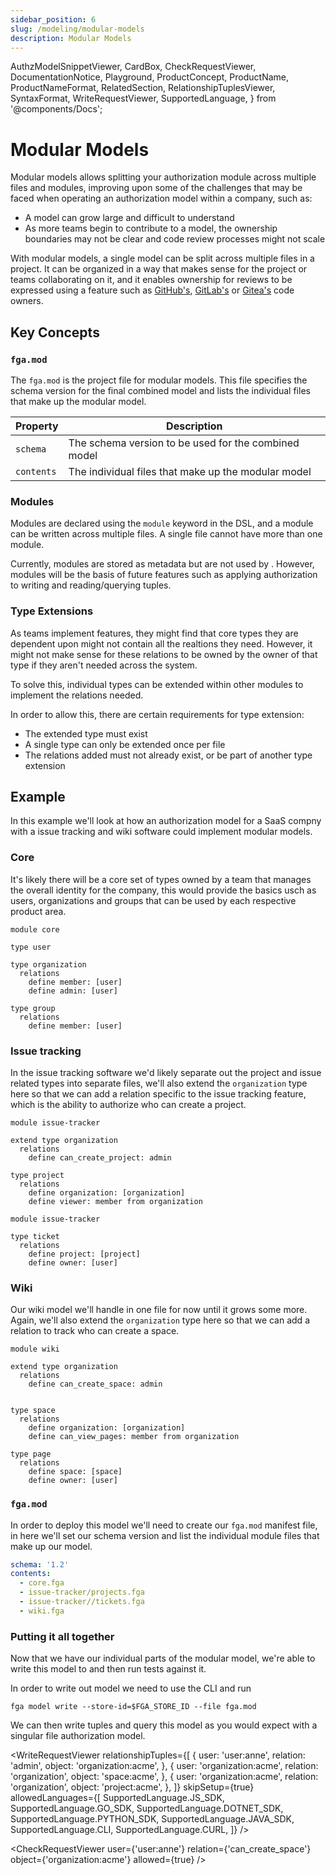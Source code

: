 ```yaml
---
sidebar_position: 6
slug: /modeling/modular-models
description: Modular Models
---
```


  AuthzModelSnippetViewer,
  CardBox,
  CheckRequestViewer,
  DocumentationNotice,
  Playground,
  ProductConcept,
  ProductName,
  ProductNameFormat,
  RelatedSection,
  RelationshipTuplesViewer,
  SyntaxFormat,
  WriteRequestViewer,
  SupportedLanguage,
} from '@components/Docs';

# Modular Models

<DocumentationNotice />

Modular models allows splitting your authorization module across multiple files and modules, improving upon some of the challenges that may be faced when operating an authorization model within a company, such as:

- A model can grow large and difficult to understand
- As more teams begin to contribute to a model, the ownership boundaries may not be clear and code review processes might not scale

With modular models, a single model can be split across multiple files in a project. It can be organized in a way that makes sense for the project or teams collaborating on it, and it enables ownership for reviews to be expressed using a feature such as [GitHub's](https://docs.github.com/en/repositories/managing-your-repositorys-settings-and-features/customizing-your-repository/about-code-owners), [GitLab's](https://docs.gitlab.com/ee/user/project/codeowners/) or [Gitea's](https://docs.gitea.com/usage/code-owners) code owners.

## Key Concepts

### `fga.mod`

The `fga.mod` is the project file for modular models. This file specifies the schema version for the final combined model and lists the individual files that make up the modular model.

| Property | Description |
| -------- | -------- | 
| `schema` | The schema version to be used for the combined model |
| `contents` | The individual files that make up the modular model |

### Modules

Modules are declared using the `module` keyword in the DSL, and a module can be written across multiple files. A single file cannot have more than one module.

Currently, modules are stored as metadata but are not used by <ProductName format={ProductNameFormat.ShortForm}/>. However, modules will be the basis of future features such as applying authorization to writing and reading/querying tuples.

### Type Extensions

As teams implement features, they might find that core types they are dependent upon might not contain all the realtions they need. However, it might not make sense for these relations to be owned by the owner of that type if they aren't needed across the system.

To solve this, individual types can be extended within other modules to implement the relations needed.

In order to allow this, there are certain requirements for type extension:

- The extended type must exist
- A single type can only be extended once per file
- The relations added must not already exist, or be part of another type extension

## Example

In this example we'll look at how an authorization model for a SaaS compny with a issue tracking and wiki software could implement modular models.

### Core

It's likely there will be a core set of types owned by a team that manages the overall identity for the company, this would provide the basics usch as users, organizations and groups that can be used by each respective product area.

```
module core

type user

type organization
  relations
    define member: [user]
    define admin: [user]

type group
  relations
    define member: [user]
```

### Issue tracking

In the issue tracking software we'd likely separate out the project and issue related types into separate files, we'll also extend the `organization` type here so that we can add a relation specific to the issue tracking feature, which is the ability to authorize who can create a project.

```
module issue-tracker

extend type organization
  relations
    define can_create_project: admin

type project
  relations
    define organization: [organization]
    define viewer: member from organization
```

```
module issue-tracker

type ticket
  relations
    define project: [project]
    define owner: [user]
```

### Wiki

Our wiki model we'll handle in one file for now until it grows some more. Again, we'll also extend the `organization` type here so that we can add a relation to track who can create a space.

```
module wiki

extend type organization
  relations
    define can_create_space: admin


type space
  relations
    define organization: [organization]
    define can_view_pages: member from organization

type page
  relations
    define space: [space]
    define owner: [user]
```

### `fga.mod`

In order to deploy this model we'll need to create our `fga.mod` manifest file, in here we'll set our schema version and list the individual module files that make up our model.

```yaml
schema: '1.2'
contents:
  - core.fga
  - issue-tracker/projects.fga
  - issue-tracker//tickets.fga
  - wiki.fga
```

### Putting it all together

Now that we have our individual parts of the modular model, we're able to write this model to <ProductName format={ProductNameFormat.ShortForm}/> and then run tests against it.

In order to write out model we need to use the CLI and run

```shell
fga model write --store-id=$FGA_STORE_ID --file fga.mod
```

We can then write tuples and query this model as you would expect with a singular file authorization model.

<WriteRequestViewer
  relationshipTuples={[
    {
      user: 'user:anne',
      relation: 'admin',
      object: 'organization:acme',
    },
    {
      user: 'organization:acme',
      relation: 'organization',
      object: 'space:acme',
    },
    {
      user: 'organization:acme',
      relation: 'organization',
      object: 'project:acme',
    },
  ]}
  skipSetup={true}
  allowedLanguages={[
    SupportedLanguage.JS_SDK,
    SupportedLanguage.GO_SDK,
    SupportedLanguage.DOTNET_SDK,
    SupportedLanguage.PYTHON_SDK,
    SupportedLanguage.JAVA_SDK,
    SupportedLanguage.CLI,
    SupportedLanguage.CURL,
  ]}
/>

<CheckRequestViewer user={'user:anne'} relation={'can_create_space'} object={'organization:acme'} allowed={true} />
